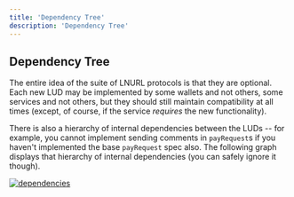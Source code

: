 ```yaml
---
title: 'Dependency Tree'
description: 'Dependency Tree'
---
```


Dependency Tree
---------------

The entire idea of the suite of LNURL protocols is that they are optional. Each new LUD may be implemented by some wallets and not others, some services and not others, but they should still maintain compatibility at all times (except, of course, if the service _requires_ the new functionality).

There is also a hierarchy of internal dependencies between the LUDs -- for example, you cannot implement sending comments in `payRequest`s if you haven't implemented the base `payRequest` spec also. The following graph displays that hierarchy of internal dependencies (you can safely ignore it though).

[![dependencies](dependencies.png)](dependencies.dot)
